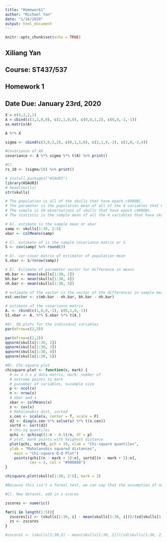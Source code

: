 ```yaml
---
title: "Homework1"
author: "Michael Yan"
date: "1/16/2020"
output: html_document
---
```


```r
knitr::opts_chunk$set(echo = TRUE)
```

## Xiliang Yan
## Course: ST437/537
## Homework 1
## Date Due: January 23rd, 2020

```r
X = c(4,3,2,1)
A = cbind(c(1,2,0,0), c(2,1,0,0), c(0,0,1,2), c(0,0,-2,-1))
as.matrix(A)

A %*% X
```

```r
sigma <- cbind(c(3,0,2,2), c(0,1,1,0), c(2,1,9,-2), c(2,0,-2,4))

#Covariance of AX
covariance <- A %*% sigma %*% t(A) %>% print()

#C). 
rs_10 <- (sigma/10) %>% print()
```

```r
# install.packages("HSAUR3")
library(HSAUR3)
# head(skulls)
str(skulls)

# The population is all of the skulls that have epoch c4000BC. 
# The parameter is the population mean of all of the 4 variables that have skulls with epoch c4000BC. 
# The sample is 50 observations of skulls that have epoch c4000Bc. 
# The statistic is the sample mean of all the 4 variables that have skulls with epoch c4000Bc. 

# b). estimate is the sample mean or xbar
samp <- skulls[1:30, 2:5]
xbar <- colMeans(samp)

# C). estimate of is the sample covariance matrix or S
S <- cov(samp) %>% round(3)

# D). var-covar matrix of estimator of population mean 
S.xbar <- S/(nrow(samp))

# E). Estimate of parameter vector for difference in means 
mb.bar <- mean(skulls[1:30, 2])
bh.bar <- mean(skulls[1:30, 4])
nh.bar <- mean(skulls[1:30, 5])

# estimate of the vector is the vector of the differences in sample means. 
est.vector <- c(mb.bar - nh.bar, bh.bar - nh.bar) 

# estimate of the covariance matrix 
A. <- rbind(c(1,0,0,-1), c(0,1,0,-1))
S1.xbar <- A. %*% S.xbar %*% t(A.)
```

```r
#A). QQ plots for the individual variables
par(mfrow=c(2,3))

par(mfrow=c(2,2))
qqnorm(skulls[1:30, 2])
qqnorm(skulls[1:30, 3])
qqnorm(skulls[1:30, 4])
qqnorm(skulls[1:30, 5])

#B). Chi-square plot 
chisquare.plot <- function(x, mark) {
  # x= a n x p data matrix, mark: number of
  # extreme points to mark
  # p=number of variables, n=sample size
  p <- ncol(x)
  n <- nrow(x)
  # xbar and s
  xbar <- colMeans(x)
  s <- cov(x)
  # Mahalanobis dist, sorted
  x.cen <- scale(x, center = T, scale = F)
  d2 <- diag(x.cen %*% solve(s) %*% t(x.cen))
  sortd <- sort(d2)
  # chi-sq quantiles
  qchi <- qchisq((1:n - 0.5)/n, df = p)
  # plot, mark points with heighest distance
  plot(qchi, sortd, pch = 19, xlab = "Chi-square quantiles",
  ylab = "Mahalanobis squared distances",
    main = "Chi-square Q-Q Plot")
    points(qchi[(n - mark + 1):n], sortd[(n - mark + 1):n], 
           cex = 3, col = "#990000")
}

chisquare.plot(skulls[1:30, 2:5], mark = 2)

#Because this isn't a formal test, we can say that the assumption of normality is reasonable. 

#C). New dataset, add in z-scores

zscores <- numeric()

for(i in length(1:5)){
  zscores[i] <- (skulls[1:30, i] - mean(skulls[1:30, i]))/(sd(skulls[1:30, i]))
  zs <- zscores
}

#zscore1 <- (skulls[1:30,2] - mean(skulls[1:30, 2]))/sd(skulls[1:30, 2])
```
